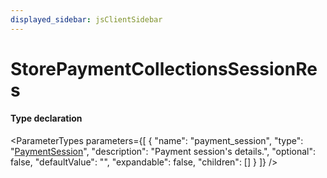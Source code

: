 ```yaml
---
displayed_sidebar: jsClientSidebar
---
```



# StorePaymentCollectionsSessionRes

#### Type declaration

<ParameterTypes parameters={[
  {
    "name": "payment_session",
    "type": "[PaymentSession](../classes/internal.PaymentSession.mdx)",
    "description": "Payment session's details.",
    "optional": false,
    "defaultValue": "",
    "expandable": false,
    "children": []
  }
]} />
